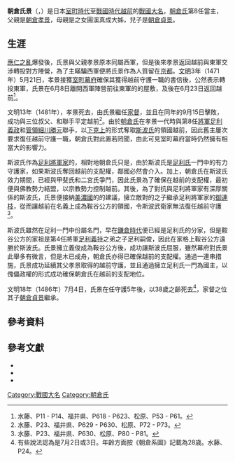 {{日本武士
|名稱= 朝倉 氏景
|圖片名稱= 
|圖片大小= 
|圖片說明= 
|時代= [[室町時代|室町時代]] - [[戰國時代_(日本)|戰國時代]]
|出生日期= [[文安|文安]]6年4月5日（1449年4月27日）
|出生地點= 
|逝世日期= [[文明_(後土御門天皇)|文明]]18年7月4日（1486年8月3日）
|逝世地點= [[越前國|越前國]]（現[[福井縣|福井縣]]）
|假名= {{lang|ja|あさくら うじかげ}}
|羅馬字=Asakura Ujikage
|幼名= 阿君
|改名= 
|别名= 孫次郎<br>孫右衛門尉
|諡号= 
|神号= 
|戒名= 安國寺殿子春宗孝大居士
|洗禮名= 
|墓所=   
|朝廷官位=  
|幕府職位=  [[室町幕府|室町幕府]][[越前國|越前]][[守護|守護]]
|主君=  
|藩= 
|氏族= [[朝倉氏|朝倉氏]]
|父母= 父：[[朝仓孝景_(第七代)|朝倉孝景]]<br>母：圓溪真成大姊（{{Link-ja|朝倉將景|朝倉将景}}之女）
|養父= 
|養母=
|兄弟=朝倉景明<br>朝倉孫四郎<br>{{Link-ja|朝倉景總|朝倉景総}}<br>{{Link-ja|朝倉教景 (宗滴之兄)|朝倉教景 (宗滴の兄)|朝倉教景}}<br>朝倉時景<br>朝倉景儀<br>[[朝倉宗滴|朝倉宗滴]]
|姐妹= 
|正室= 寶林慈珍大姊<br>瑞溪妙祥大姊（[[尾張國|尾張]]織田孫左衛門之女）
|側室= 
|嗣子= [[朝倉貞景|朝倉貞景]]<br>{{Link-ja|朝倉景宗|朝倉景宗}}
|嗣女= 
|養子= 
|養女= 
}}

'''朝倉氏景'''（{{jpn|j=朝倉氏景|hg=あさくら うじかげ|rm=Asakura Ujikage}}，{{bd|1449年|4月27日|1486年|8月3日|catIdx=Asakura Ujikage}}）是日本[[室町時代|室町時代]]至[[戰國時代_(日本)|戰國時代]][[越前國|越前]]的[[戰國大名|戰國大名]]，[[朝倉氏|朝倉氏]]第8任當主，父親是[[朝仓孝景_(第七代)|朝倉孝景]]，母親是{{Link-ja|朝倉將景|朝倉将景}}之女圓溪真成大姊，兒子是[[朝倉貞景|朝倉貞景]]。

== 生涯 ==
[[應仁之亂|應仁之亂]]爆發後，氏景與父親孝景原本同屬西軍，但是後來孝景返回越前與東軍交涉轉投對方陣營，為了主瞞騙西軍便將氏景作為人質留在[[京都|京都]]。[[文明_(後土御門天皇)|文明]]3年（1471年）5月21日，孝景接獲[[室町幕府|室町幕府]]確保其獲得越前守護一職的書信後，公然表示轉投東軍，氏景在6月8日離開西軍陣營前往東軍的{{Link-ja|細川成之|細川成之}}的屋敷，及後在6月23日返回越前<ref>水藤、P11 - P14、福井県、P618 - P623、松原、P53 - P61。</ref>。

文明13年（1481年），孝景死去，由氏景繼任[[家督|家督]]，並且在同年的9月15日擊敗{{Link-ja|甲斐氏|甲斐氏}}，成功與三位叔父{{Link-ja|朝倉經景|朝倉経景}}、{{Link-ja|朝倉光玖|朝倉光玖}}和{{Link-ja|朝倉景冬|朝倉景冬}}聯手平定越前<ref>水藤、P23、福井県、P629 - P630、松原、P72 - P73。</ref>。由於[[朝倉氏|朝倉氏]]在孝景一代時與第8任[[征夷大將軍|將軍]][[足利義政|足利義政]]和[[管領_(幕府)|管領]][[細川勝元|細川勝元]]聯手，以[[下克上|下克上]]的形式奪取[[斯波氏|斯波氏]]的領國越前，因此舊主{{Link-ja|斯波義寬|斯波義寛}}屢次要求復任越前守護一職，朝倉氏對此置若罔聞，由此可見室町幕府當時仍然擁有相當大的影響力。

斯波氏作為[[足利將軍家|足利將軍家]]的{{Link-ja|陪臣|陪臣}}，相對地朝倉氏只是{{Link-ja|外樣|外様}}，由於斯波氏是[[足利氏|足利氏]]一門中的有力守護家，如果斯波氏奪回越前的支配權，鄰國必然會介入。加上，朝倉氏在斯波氏效力期間，已經與甲斐氏和二宮氏爭鬥，因此氏景為了確保在越前的支配權，最初便與佛教勢力{{Link-ja|平泉寺白山神社|平泉寺白山神社|平泉寺}}結盟，以宗教勢力控制越前。其後，為了對抗與足利將軍家有深厚關係的斯波氏，氏景便接納[[美濃國|美濃國]]的{{Link-ja|齋藤妙純|斎藤妙純}}的建議，擁立敵對的{{Link-ja|斯波義廉|斯波義廉}}之子{{Link-ja|斯波義俊|斯波義俊}}繼承足利將軍家的[[御連枝|御連枝]]{{Link-ja|鞍谷氏|鞍谷氏|鞍谷公方}}，從而讓越前在名義上成為鞍谷公方的領國，令斯波武衛家無法復任越前守護<ref>水藤、P23、福井県、P630、松原、P80 - P81。</ref>。

斯波氏雖然在足利一門中份屬名門，早在[[鎌倉時代|鎌倉時代]]便已經是足利氏的分家，但是鞍谷公方的家祖是第4任將軍[[足利義持|足利義持]]之弟{{Link-ja|足利義嗣|足利義嗣}}之子足利嗣俊，因此在家格上鞍谷公方遠勝於斯波氏。氏景擁立義俊成為鞍谷公方後，成功讓斯波氏屈服，雖然幕府對氏景此舉多有微言，但是木已成舟，朝倉氏亦得已確保越前的支配權。通過一連串措施，氏景成功延續其父孝景取得的越前守護，並且通過擁立足利氏一門為國主，以傀儡政權的形式成功確保朝倉氏在越前的支配地位。

文明18年（1486年）7月4日，氏景在任守護5年後，以38歲之齡死去<ref>有些說法認為是7月2日或3日。年齡方面按《朝倉系圖》記載為28歳。水藤、P24。</ref>，家督之位其子[[朝倉貞景|朝倉貞景]]繼承。

== 參考資料 ==
{{reflist}}

== 參考文獻 ==
*{{ja icon}}{{cite book|script-title=ja:朝倉義景|isbn= 978-4642050609 |publisher=[[吉川弘文館|吉川弘文館]] |author=水藤真}}
*{{ja icon}}{{cite book|script-title=ja:福井県史 通史編2 中世 |publisher=[[福井縣|福井縣]] }}
*{{ja icon}}{{cite book|script-title=ja:越前 朝倉一族|isbn=  978-4404034380 |publisher={{Link-ja|新人物往來社|新人物往来社}} |author={{Link-ja|松原信之|松原信之}}}}

{{朝倉氏歷代當主|第8任|1481年 - 1486年}}

{{DEFAULTSORT:Asakura Ushikake}}
[[Category:戰國大名|Category:戰國大名]]
[[Category:朝倉氏|Category:朝倉氏]]